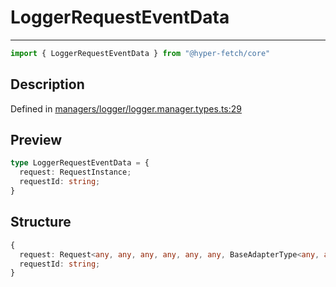 

# LoggerRequestEventData

<div class="api-docs__separator" data-reactroot="">

---

</div><div class="api-docs__import" data-reactroot="">

```ts
import { LoggerRequestEventData } from "@hyper-fetch/core"
```

</div><div class="api-docs__section">

## Description

</div><div class="api-docs__description"><span class="api-docs__do-not-parse">



</span></div><p class="api-docs__definition">

Defined in [managers/logger/logger.manager.types.ts:29](https://github.com/BetterTyped/hyper-fetch/blob/c44d728f/packages/core/src/managers/logger/logger.manager.types.ts#L29)

</p><div class="api-docs__section">

## Preview

</div><div class="api-docs__preview type">

```ts
type LoggerRequestEventData = {
  request: RequestInstance; 
  requestId: string; 
}
```

</div><div class="api-docs__section">

## Structure

</div><div class="api-docs__returns">

```ts
{
  request: Request<any, any, any, any, any, any, BaseAdapterType<any, any, any, any, any>, any, any, any>;
  requestId: string;
}
```

</div>